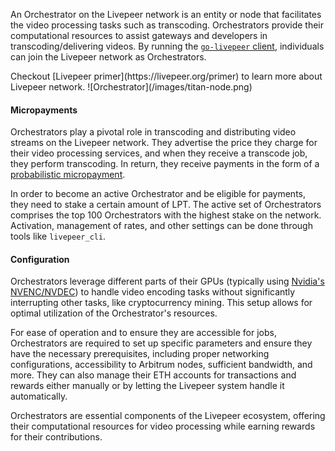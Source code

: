An Orchestrator on the Livepeer network is an entity or node that facilitates
the video processing tasks such as transcoding. Orchestrators provide their
computational resources to assist gateways and developers in
transcoding/delivering videos. By running the
[`go-livepeer` client](https://github.com/livepeer/go-livepeer), individuals can
join the Livepeer network as Orchestrators.

<Info>
  Checkout [Livepeer primer](https://livepeer.org/primer) to learn more about
  Livepeer network.
</Info>

<Frame>![Orchestrator](/images/titan-node.png)</Frame>

#### Micropayments

Orchestrators play a pivotal role in transcoding and distributing video streams
on the Livepeer network. They advertise the price they charge for their video
processing services, and when they receive a transcode job, they perform
transcoding. In return, they receive payments in the form of a
[probabilistic micropayment](https://medium.com/livepeer-blog/a-primer-on-livepeers-probabilistic-micropayments-e16788b29331).

In order to become an active Orchestrator and be eligible for payments, they
need to stake a certain amount of LPT. The active set of Orchestrators comprises
the top 100 Orchestrators with the highest stake on the network. Activation,
management of rates, and other settings can be done through tools like
`livepeer_cli`.

#### Configuration

Orchestrators leverage different parts of their GPUs (typically using
[Nvidia's NVENC/NVDEC](https://developer.nvidia.com/blog/nvidia-ffmpeg-transcoding-guide/))
to handle video encoding tasks without significantly interrupting other tasks,
like cryptocurrency mining. This setup allows for optimal utilization of the
Orchestrator's resources.

For ease of operation and to ensure they are accessible for jobs, Orchestrators
are required to set up specific parameters and ensure they have the necessary
prerequisites, including proper networking configurations, accessibility to
Arbitrum nodes, sufficient bandwidth, and more. They can also manage their ETH
accounts for transactions and rewards either manually or by letting the Livepeer system
handle it automatically.

Orchestrators are essential components of the Livepeer ecosystem, offering their
computational resources for video processing while earning rewards for their
contributions.
